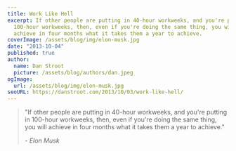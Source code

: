 ```yaml
---
title: Work Like Hell
excerpt: If other people are putting in 40-hour workweeks, and you're putting in
  100-hour workweeks, then, even if you're doing the same thing, you will
  achieve in four months what it takes them a year to achieve.
coverImage: /assets/blog/img/elon-musk.jpg
date: "2013-10-04"
published: true
author:
  name: Dan Stroot
  picture: /assets/blog/authors/dan.jpeg
ogImage:
  url: /assets/blog/img/elon-musk.jpg
seoURL: https://danstroot.com/2013/10/03/work-like-hell/
---
```


> "If other people are putting in 40-hour workweeks, and you're
> putting in 100-hour workweeks, then, even if you're doing the same
> thing, you will achieve in four months what it takes them a year
> to achieve."
>
> <cite>- Elon Musk</cite>
